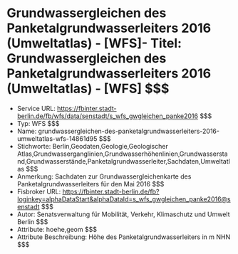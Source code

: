 # Grundwassergleichen des Panketalgrundwasserleiters 2016 (Umweltatlas) - [WFS]- Titel: Grundwassergleichen des Panketalgrundwasserleiters 2016 (Umweltatlas) - [WFS] $$$
- Service URL: https://fbinter.stadt-berlin.de/fb/wfs/data/senstadt/s_wfs_gwgleichen_panke2016 $$$
- Typ: WFS $$$
- Name: grundwassergleichen-des-panketalgrundwasserleiters-2016-umweltatlas-wfs-14861d95 $$$
- Stichworte: Berlin,Geodaten,Geologie,Geologischer Atlas,Grundwasserganglinien,Grundwasserhöhenlinien,Grundwasserstand,Grundwasserstände,Panketalgrundwasserleiter,Sachdaten,Umweltatlas $$$
- Anmerkung: Sachdaten zur Grundwassergleichenkarte des Panketalgrundwasserleiters für den Mai 2016 $$$
- Fisbroker URL: https://fbinter.stadt-berlin.de/fb?loginkey=alphaDataStart&alphaDataId=s_wfs_gwgleichen_panke2016@senstadt $$$
- Autor: Senatsverwaltung für Mobilität, Verkehr, Klimaschutz und Umwelt Berlin $$$
- Attribute: hoehe,geom $$$
- Attribute Beschreibung: Höhe des Panketalgrundwasserleiters in m NHN $$$
